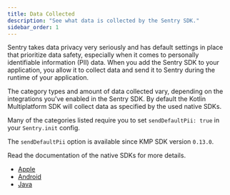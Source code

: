 ```yaml
---
title: Data Collected
description: "See what data is collected by the Sentry SDK."
sidebar_order: 1
---
```


Sentry takes data privacy very seriously and has default settings in place that prioritize data safety, especially when it comes to personally identifiable information (PII) data. When you add the Sentry SDK to your application, you allow it to collect data and send it to Sentry during the runtime of your application.

The category types and amount of data collected vary, depending on the integrations you've enabled in the Sentry SDK. By default the Kotlin Multiplatform SDK will collect data as specified by the used native SDKs.

Many of the categories listed require you to set <PlatformLink to="/configuration/options/#sendDefaultPii">`sendDefaultPii: true`</PlatformLink> in your `Sentry.init` config.

<Alert>

The `sendDefaultPii` option is available since KMP SDK version `0.13.0`.

</Alert>

Read the documentation of the native SDKs for more details.
- [Apple](/platforms/apple/data-management/data-collected/)
- [Android](/platforms/android/data-management/data-collected/)
- [Java](/platforms/java/data-management/data-collected/)
